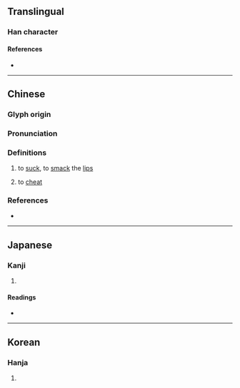 {{character info/new}}
==Translingual==

===Han character===
{{Han char|rn=30|rad=口|as=05|sn=8|four=61012|canj=RSLB|ids=⿰口匝}}

====References====
* {{Han ref|kx=0184.050|dkj=03478|dj=0403.050|hdz=10599.010|uh=5482|ud=21634|bh=CBDF|bd=52191}}

----

==Chinese==
{{zh-forms}}

===Glyph origin===
{{Han etym}}

===Pronunciation===
{{zh-pron
|m=zā
|c=zaap3
|mc=y
|oc=y
|cat=
}}

===Definitions===
{{zh-hanzi}}

# to [[suck]], to [[smack]] the [[lip]]s
# {{lb|zh|Cantonese}} to [[cheat]]

===References===
* {{R:yue:Hanzi}}

----

==Japanese==

===Kanji===
{{ja-kanji|grade=|rs=口05}}

# {{defn|lang=ja|sort=口05}}

====Readings====
* {{ja-readings|on=[[そう]] (sō)|kun=[[すう]] (suu)}}

----

==Korean==

===Hanja===
{{ko-hanja|hangeul=잡|rv=jap|mr=chap}}

# {{defn|lang=ko|sort=口05}}